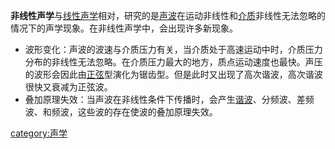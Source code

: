 '''非线性声学'''与[[线性声学|线性声学]]相对，研究的是[[声波|声波]]在运动非线性和[[介质|介质]]非线性无法忽略的情况下的声学现象。在非线性声学中，会出现许多新现象。
*波形变化：声波的波速与介质压力有关，当介质处于高速运动中时，介质压力分布的非线性无法忽略。在介质压力最大的地方，质点运动速度也最快。声压的波形会因此由[[正弦|正弦]]型演化为锯齿型。但是此时又出现了高次谐波，高次谐波很快又衰减为正弦波。
*叠加原理失效：当声波在非线性条件下传播时，会产生[[谐波|谐波]]、分频波、差频波、和频波，这些波的存在使波的叠加原理失效。

[[category:声学|category:声学]]